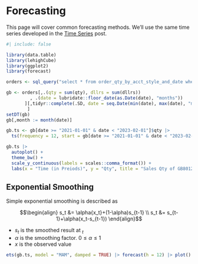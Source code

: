 # Forecasting

This page will cover common forecasting methods. We'll use the same time series developed in the [Time Series](time_series.html) post.

```r
#| include: false

library(data.table)
library(lehighCube)
library(ggplot2)
library(forecast)

orders <- sql_query("select * from order_qty_by_acct_style_and_date where style = 'GB8012'")

gb <- orders[,.(qty = sum(qty), dllrs = sum(dllrs))
         , .(date = lubridate::floor_date(as.Date(date), "months"))
       ][,tidyr::complete(.SD, date = seq.Date(min(date), max(date), "months"), fill = list(qty = 0, dllrs = 0))
        ]
setDT(gb)
gb[,month := month(date)]

gb.ts <- gb[date >= "2021-01-01" & date < "2023-02-01"]$qty |>
  ts(frequency = 12, start = gb[date >= "2021-01-01" & date < "2023-02-01"]$month[1])

gb.ts |>
  autoplot() +
  theme_bw() + 
  scale_y_continuous(labels = scales::comma_format()) +
  labs(x = "Time (in Preiods)", y = "Qty", title = "Sales Qty of GB8012")
```

## Exponential Smoothing

Simple exponential smoothing is described as

$$\begin{align} 
s_t &= \alpha{x_t}+(1-\alpha)s_{t-1} \\
s_t &= s_{t-1}+\alpha(x_t-s_{t-1})
\end{align}$$

- $s_t$ is the smoothed result  at $_t$
- $\alpha$ is the smoothing factor. $0 \le \alpha \le 1$  
- $x$ is the observed value

```r
ets(gb.ts, model = "MAM", damped = TRUE) |> forecast(h = 12) |> plot()
```

